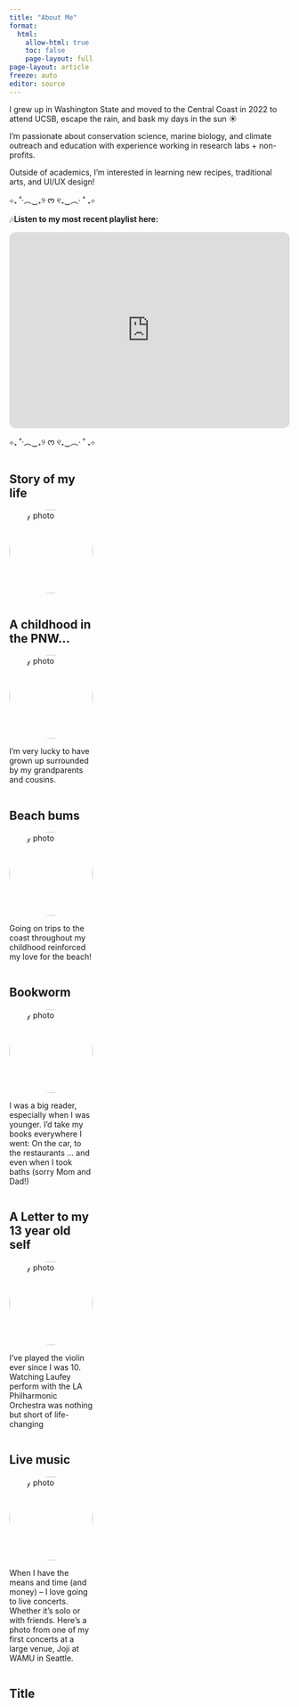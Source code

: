 ```yaml
---
title: "About Me"
format:
  html:
    allow-html: true
    toc: false
    page-layout: full
page-layout: article
freeze: auto
editor: source
---
```


I grew up in Washington State and moved to the Central Coast in 2022 to attend UCSB, escape the rain, and bask my days in the sun ☀️

I'm passionate about conservation science, marine biology, and climate outreach and education with experience working in research labs + non-profits.

Outside of academics, I'm interested in learning new recipes, traditional arts, and UI/UX design!

⊹₊ ˚‧︵‿₊୨ ᰔ ୧₊‿︵‧ ˚ ₊⊹

🎶**Listen to my most recent playlist here:**
```{=html}
<iframe style="border-radius:12px" src="https://open.spotify.com/embed/playlist/45smoWHqpzPYzQojXw8TVx?utm_source=generator" width="100%" height="352" frameBorder="0" allowfullscreen="" allow="autoplay; clipboard-write; encrypted-media; fullscreen; picture-in-picture" loading="lazy"></iframe>
```

⊹₊ ˚‧︵‿₊୨ ᰔ ୧₊‿︵‧ ˚ ₊⊹

::: {.column width="30%"}
## Story of my life
<img src="images/tamo.png" alt="My photo" style="width:150px; height:150px; border-radius:50%;"/>
:::

::: {.column width="30%"}
## A childhood in the PNW...

<img src="images/archive3.jpg" alt="My photo" style="width:150px; height:150px; border-radius:50%;"/> 

I'm very lucky to have grown up surrounded by my grandparents and cousins.

:::

::: {.column width="30%"}
## Beach bums
<img src="images/archive4.jpg" alt="My photo" style="width:150px; height:150px; border-radius:50%;"/> 

Going on trips to the coast throughout my childhood reinforced my love for the beach!
:::

::: {.column width="30%"}
## Bookworm
<img src="images/archive1.jpg" alt="My photo" style="width:150px; height:150px; border-radius:50%;"/>

I was a big reader, especially when I was younger. I'd take my books everywhere I went: On the car, to the restaurants ... and even when I took baths (sorry Mom and Dad!)
:::

::: {.column width="30%"}
## A Letter to my 13 year old self
<img src="images/laufey.jpg" alt="My photo" style="width:150px; height:150px; border-radius:50%;"/>

I've played the violin ever since I was 10. Watching Laufey perform with the LA Philharmonic Orchestra was nothing but short of life-changing
:::

::: {.column width="30%"}
## Live music
<img src="images/joji.jpg" alt="My photo" style="width:150px; height:150px; border-radius:50%;"/>

When I have the means and time (and money) -- I love going to live concerts. Whether it's solo or with friends. Here's a photo from one of my first concerts at a large venue, Joji at WAMU in Seattle.
:::

::: {.column width="30%"}
## Title
:::
